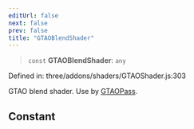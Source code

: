 ```yaml
---
editUrl: false
next: false
prev: false
title: "GTAOBlendShader"
---
```


> `const` **GTAOBlendShader**: `any`

Defined in: three/addons/shaders/GTAOShader.js:303

GTAO blend shader. Use by [GTAOPass](../classes/GTAOPass.html).

## Constant
